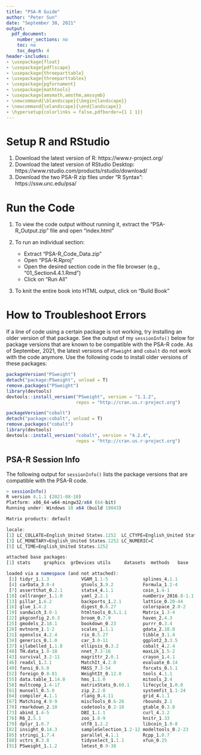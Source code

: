 ```yaml
---
title: "PSA-R Guide"
author: "Peter Sun"
date: "September 30, 2021"
output:
  pdf_document:
    number_sections: no
    toc: no
    toc_depth: 4
header-includes:
- \usepackage{float}
- \usepackage{pdflscape}
- \usepackage{threeparttable}
- \usepackage{threeparttablex}
- \usepackage{pgfornament}
- \usepackage{mathtools}
- \usepackage{amsmath,amsthm,amssymb}
- \newcommand{\blandscape}{\begin{landscape}}
- \newcommand{\elandscape}{\end{landscape}}
- \hypersetup{colorlinks = false,pdfborder={1 1 1}}
---
```


# Setup R and RStudio

1. Download the latest version of R: https://www.r-project.org/
2. Download the latest version of RStudio Desktop: https://www.rstudio.com/products/rstudio/download/
3. Download the two PSA-R zip files under "R Syntax": https://ssw.unc.edu/psa/

# Run the Code

1. To view the code output without running it, extract the "PSA-R_Output.zip" file and open "index.html"
2. To run an individual section:

    - Extract "PSA-R_Code_Data.zip"
    - Open "PSA-R.Rproj"
    - Open the desired section code in the file browser (e.g., "01_Section4.4.1.Rmd")
    - Click on "Run All"

3. To knit the entire book into HTML output, click on "Build Book"

# How to Troubleshoot Errors

If a line of code using a certain package is not working, try installing an older version of that package. See the output of my `sessionInfo()` below for package versions that are known to be compatible with the PSA-R code. As of September, 2021, the latest versions of `PSweight` and `cobalt` do not work with the code anymore. Use the following code to install older versions of these packages:

```r
packageVersion("PSweight")
detach("package:PSweight", unload = T)
remove.packages("PSweight")
library(devtools)
devtools::install_version("PSweight", version = "1.1.2", 
                          repos = "http://cran.us.r-project.org")

packageVersion("cobalt")
detach("package:cobalt", unload = T)
remove.packages("cobalt")
library(devtools)
devtools::install_version("cobalt", version = "4.2.4", 
                          repos = "http://cran.us.r-project.org")
```

## PSA-R Session Info

The following output for `sessionInfo()` lists the package versions that are compatible with the PSA-R code.

```r
> sessionInfo()
R version 4.1.1 (2021-08-10)
Platform: x86_64-w64-mingw32/x64 (64-bit)
Running under: Windows 10 x64 (build 19043)

Matrix products: default

locale:
[1] LC_COLLATE=English_United States.1252  LC_CTYPE=English_United States.1252   
[3] LC_MONETARY=English_United States.1252 LC_NUMERIC=C                          
[5] LC_TIME=English_United States.1252    

attached base packages:
[1] stats     graphics  grDevices utils     datasets  methods   base     

loaded via a namespace (and not attached):
 [1] tidyr_1.1.3            VGAM_1.1-5             splines_4.1.1         
 [4] carData_3.0-4          gtools_3.9.2           Formula_1.2-4         
 [7] assertthat_0.2.1       stats4_4.1.1           coin_1.4-1            
[10] cellranger_1.1.0       yaml_2.2.1             numDeriv_2016.8-1.1   
[13] pillar_1.6.2           backports_1.2.1        lattice_0.20-44       
[16] glue_1.4.2             digest_0.6.27          colorspace_2.0-2      
[19] sandwich_3.0-1         htmltools_0.5.1.1      Matrix_1.3-4          
[22] pkgconfig_2.0.3        broom_0.7.9            haven_2.4.3           
[25] gmodels_2.18.1         bookdown_0.23          purrr_0.3.4           
[28] mvtnorm_1.1-2          scales_1.1.1           gdata_2.18.0          
[31] openxlsx_4.2.4         rio_0.5.27             tibble_3.1.4          
[34] generics_0.1.0         car_3.0-11             ggplot2_3.3.5         
[37] sjlabelled_1.1.8       ellipsis_0.3.2         cobalt_4.2.4          
[40] TH.data_1.0-10         nnet_7.3-16            maxLik_1.5-2          
[43] survival_3.2-11        magrittr_2.0.1         crayon_1.4.1          
[46] readxl_1.3.1           MatchIt_4.2.0          evaluate_0.14         
[49] fansi_0.5.0            MASS_7.3-54            forcats_0.5.1         
[52] foreign_0.8-81         WeightIt_0.12.0        tools_4.1.1           
[55] data.table_1.14.0      hms_1.1.0              mitools_2.4           
[58] multcomp_1.4-17        matrixStats_0.60.1     lifecycle_1.0.0       
[61] munsell_0.5.0          zip_2.2.0              systemfit_1.1-24      
[64] compiler_4.1.1         rlang_0.4.11           grid_4.1.1            
[67] Matching_4.9-9         miscTools_0.6-26       rbounds_2.1           
[70] rmarkdown_2.10         codetools_0.2-18       gtable_0.3.0          
[73] abind_1.4-5            DBI_1.1.1              curl_4.3.2            
[76] R6_2.5.1               zoo_1.8-9              knitr_1.33            
[79] dplyr_1.0.7            utf8_1.2.2             libcoin_1.0-8         
[82] insight_0.14.3         sampleSelection_1.2-12 modeltools_0.2-23     
[85] stringi_1.7.4          parallel_4.1.1         Rcpp_1.0.7            
[88] vctrs_0.3.8            tidyselect_1.1.1       xfun_0.25             
[91] PSweight_1.1.2         lmtest_0.9-38                 
```